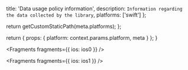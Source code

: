 
  title: 'Data usage policy information',
  description: `Information regarding the data collected by the library`,
  platforms: ['swift']
};

  return getCustomStaticPath(meta.platforms);
};

  return {
    props: {
      platform: context.params.platform,
      meta
    }
  };
}


<Fragments fragments={{ ios: ios0 }} />


<Fragments fragments={{ ios: ios1 }} />
